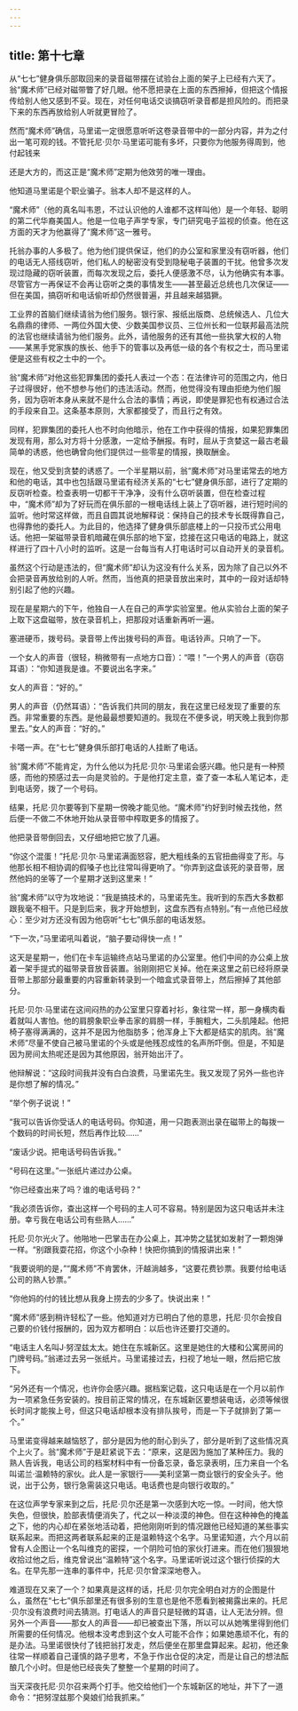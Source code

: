 ```yaml
---
---
---
```

title: 第十七章
---



从“七七”健身俱乐部取回来的录音磁带摆在试验台上面的架子上已经有六天了。翁“魔术师”已经对磁带瞥了好几眼。他不愿把录在上面的东西擦掉，但把这个情报传给别人他又感到不妥。现在，对任何电话交谈搞窃听录音都是担风险的。而把录下来的东西再放给别人听就更冒险了。

然而“魔术师”确信，马里诺一定很愿意听听这卷录音带中的一部分内容，并为之付出一笔可观的钱。不管托尼·贝尔·马里诺可能有多坏，只要你为他服务得周到，他付起钱来

还是大方的，而这正是“魔术师”定期为他效劳的唯一理由。

他知道马里诺是个职业骗子。翁本人却不是这样的人。

“魔术师”（他的真名叫韦恩，不过认识他的人谁都不这样叫他）是一个年轻、聪明的第二代华裔美国人。他是一位电子声学专家，专门研究电子监视的侦查。他在这方面的天才为他赢得了“魔术师”这一雅号。

托翁办事的人多极了。他为他们提供保证，他们的办公室和家里没有窃听器，他们的电话无人搭线窃听，他们私人的秘密没有受到隐秘电子装置的干扰。他曾多次发现过隐藏的窃听装置，而每次发现之后，委托人便感激不尽，认为他确实有本事。尽管官方一再保证不会再让窃听之类的事情发生——甚至最近总统也几次保证——但在美国，搞窃听和电话偷听却仍然很普遍，并且越来越猖獗。

工业界的首脑们继续请翁为他们服务。银行家、报纸出版商、总统候选人、几位大名鼎鼎的律师、一两位外国大使、少数美国参议员、三位州长和一位联邦最高法院的法官也继续请翁为他们服务。此外，请他服务的还有其他一些执掌大权的人物——某黑手党家族的族长、他手下的管事以及再低一级的各个有权之士，而马里诺便是这些有权之士中的一个。

翁“魔术师”对他这些犯罪集团的委托人表过一个态：在法律许可的范围之内，他日子过得很好，他不想参与他们的违法活动。然而，他觉得没有理由拒绝为他们服务，因为窃听本身从来就不是什么合法的事情；再说，即使是罪犯也有权通过合法的手段来自卫。这条基本原则，大家都接受了，而且行之有效。

同样，犯罪集团的委托人也不时向他暗示，他在工作中获得的情报，如果犯罪集团发现有用，那么对方将十分感激，一定给予酬报。有时，屈从于贪婪这一最古老最简单的诱惑，他也确曾向他们提供过一些零星的情报，换取酬金。

现在，他又受到贪婪的诱惑了。一个半星期以前，翁“魔术师”对马里诺常去的地方和他的电话，其中也包括跟马里诺有经济关系的“七七”健身俱乐部，进行了定期的反窃听检查。检查表明一切都干干净净，没有什么窃听装置，但在检查过程中，“魔术师”却为了好玩而在俱乐部的一根电话线上装上了窃听器，进行短时间的监听。他时常这样做，而且自圆其说地解释说：保持自己的技术专长既得靠自己，也得靠他的委托人。为此目的，他选择了健身俱乐部底楼上的一只投币式公用电话。他把一架磁带录音机暗藏在俱乐部的地下室，捻接在这只电话的电路上，就这样进行了四十八小时的监听。这是一台每当有人打电话时可以自动开关的录音机。

虽然这个行动是违法的，但“魔术师”却认为这没有什么关系，因为除了自己以外不会把录音再放给别的人听。然而，当他真的把录音放出来时，其中的一段对话却特别引起了他的兴趣。

现在是星期六的下午，他独自一人在自己的声学实验室里。他从实验台上面的架子上取下这盘磁带，放在录音机上，把那段对话重新再听一遍。

塞进硬币，拨号码。录音带上传出拨号码的声音。电话铃声。只响了一下。

一个女人的声音（很轻，稍微带有一点地方口音）：“喂！”一个男人的声音（窃窃耳语）：“你知道我是谁。不要说出名字来。”

女人的声音：“好的。”

男人的声音（仍然耳语）：“告诉我们共同的朋友，我在这里已经发现了重要的东西。非常重要的东西。是他最最想要知道的。我现在不便多说，明天晚上我到你那里去。”女人的声音：“好的。”

卡嗒一声。在“七七”健身俱乐部打电话的人挂断了电话。

翁“魔术师”不能肯定，为什么他以为托尼·贝尔·马里诺会感兴趣。他只是有一种预感，而他的预感过去一向是灵验的。于是他打定主意，查了查一本私人笔记本，走到电话旁，拨了一个号码。

结果，托尼·贝尔要等到下星期一傍晚才能见他。“魔术师”约好到时候去找他，然后便一不做二不休地开始从录音带中榨取更多的情报了。

他把录音带倒回去，又仔细地把它放了几遍。

“你这个混蛋！”托尼·贝尔·马里诺满面怒容，肥大粗线条的五官扭曲得变了形。与他那长相不相协调的假嗓子也比往常叫得更响了。“你弄到这盘该死的录音带，居然他妈的坐等了一个星期才送到这里来！”

翁“魔术师”以守为攻地说：“我是搞技术的，马里诺先生。我听到的东西大多数都跟我毫不相干。只是到后来，我才开始想到，这盘东西有点特别。”有一点他已经放心：至少对方还没有因为他窃听“七七”俱乐部的电话发怒。

“下一次，”马里诺吼叫着说，“脑子要动得快一点！”

这天是星期一，他们在卡车运输终点站马里诺的办公室里。他们中间的办公桌上放着一架手提式的磁带录音放音装置。翁刚刚把它关掉。他在来这里之前已经将原录音带上那部分最重要的内容重新转录到一个暗盒式录音带上，然后擦掉了其他部分。

托尼·贝尔·马里诺在这间闷热的办公室里只穿着衬衫，象往常一样，那一身横肉看着就叫人害怕。他的肩膀象职业拳击家的肩膀一样，手腕粗大，二头肌隆起。他把椅子塞得满满的，这并不是因为他脂肪多；他浑身上下大都是结实的肌肉。翁“魔术师”尽量不使自己被马里诺的个头或是他残忍成性的名声所吓倒。但是，不知是因为房间太热呢还是因为其他原因，翁开始出汗了。

他辩解说：“这段时间我并没有白白浪费，马里诺先生。我又发现了另外一些也许是你想了解的情况。”

“举个例子说说！”

“我可以告诉你受话人的电话号码。你知道，用一只跑表测出录在磁带上的每拨一个数码的时间长短，然后再作比较……”

“废话少说。把电话号码告诉我。”

“号码在这里。”一张纸片递过办公桌。

“你已经查出来了吗？谁的电话号码？”

“我必须告诉你，查出这样一个号码的主人可不容易。特别是因为这只电话并未注册。幸亏我在电话公司有些熟人……”

托尼·贝尔光火了。他啪地一巴掌击在办公桌上，其冲势之猛犹如发射了一颗炮弹一样。“别跟我耍花招，你这个小杂种！快把你搞到的情报讲出来！”

“我要说明的是，”“魔术师”不肯罢休，汗越淌越多，“这要花费钞票。我要付给电话公司的熟人钞票。”

“你他妈的付的钱比想从我身上捞去的少多了。快说出来！”

“魔术师”感到稍许轻松了一些。他知道对方已明白了他的意思，托尼·贝尔会按自己要的价钱付报酬的，因为双方都明白：以后也许还要打交道的。

“电话主人名叫J·努涅兹太太。她住在东城新区。这里是她住的大楼和公寓房间的门牌号码。”翁递过去另一张纸片。马里诺接过去，扫视了地址一眼，然后把它放下。

“另外还有一个情况，也许你会感兴趣。据档案记载，这只电话是在一个月以前作为一项紧急任务安装的。按目前正常的情况，在东城新区要想装电话，必须等候很长时间才能挨上号，但这只电话却根本没有排队挨号，而是一下子就排到了第一个。”

马里诺变得越来越恼怒了，部分是因为他的耐心到头了，部分是听到了这些情况真个上火了。翁“魔术师”于是赶紧说下去：“原来，这是因为施加了某种压力。我的熟人告诉我，电话公司的档案材料中有一份备忘录，备忘录表明，压力来自一个名叫诺兰·温赖特的家伙。此人是一家银行——美利坚第一商业银行的安全头子。他说，出于公务，银行急需装这只电话。电话费也是向银行收取的。”

在这位声学专家来到之后，托尼·贝尔还是第一次感到大吃一惊。一时间，他大惊失色，但很快，脸部表情便消失了，代之以一种淡漠的神色。但在这种神色的掩盖之下，他的内心却在紧张地活动着，把他刚刚听到的情况跟他已经知道的某些事实联系起来。而把这两者联系起来的正是温赖特这个名字。马里诺知道，六个月以前曾有人企图让一个名叫维克的密探，一个阴险可怕的家伙打进来。而在他们狠狠地收拾过他之后，维克曾说出“温赖特”这个名字。马里诺听说过这个银行侦探的大名。在早先那一连串的事件中，托尼·贝尔曾深深地卷入。

难道现在又来了一个？如果真是这样的话，托尼·贝尔完全明白对方的企图是什么，虽然在“七七”俱乐部里还有很多别的生意也是他不愿看到被揭露出来的。托尼·贝尔没有浪费时间去猜测。打电话人的声音只是轻微的耳语，让人无法分辨。但另外一个声音——那女人的声音——却已被查出下落，所以可以从她嘴里得到他们所需要的任何情况。他根本没考虑到这个女人可能不合作；如果她愚顽不化，有的是办法。马里诺很快付了钱把翁打发走，然后便坐在那里盘算起来。起初，他还象往常一样顺着自己谨慎的路子思考，不急于作出仓促的决定，而是让自己的想法酝酿几个小时。但是他已经丧失了整整一个星期的时间了。

当天深夜托尼·贝尔召来两个打手。他交给他们一个东城新区的地址，并下了一道命令：“把努涅兹那个臭娘们给我抓来。”